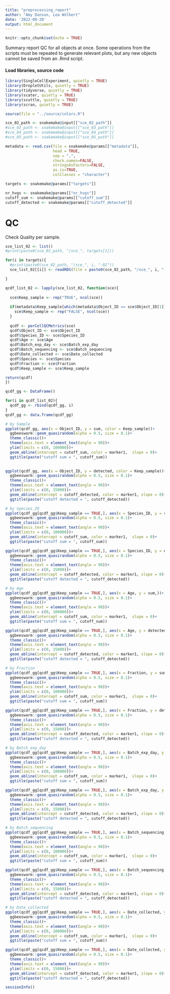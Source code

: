 ```yaml
---
title: "preprocessing_report"
author: "Amy Danson, Lea Wölbert"
date: '2022-09-20'
output: html_document
---
```


```r
knitr::opts_chunk$set(echo = TRUE)
```

Summary report QC for all objects at once.
Some operations from the scripts must be repeated to generate relevant plots,
but any new objects cannot be saved from an .Rmd script.

#### Load libraries, source code 

```r

library(SingleCellExperiment, quietly = TRUE) 
library(DropletUtils, quietly = TRUE) 
library(tidyverse, quietly = TRUE) 
library(scater, quietly = TRUE) 
library(scuttle, quietly = TRUE) 
library(scran, quietly = TRUE) 

```

```r

source(file = "../source/colors.R")

sce_02_path <- snakemake@input[["sce_02_path"]]
#sce_03_path <- snakemake@input[["sce_03_path"]]
#sce_04_path <- snakemake@input[["sce_04_path"]]
#sce_05_path <- snakemake@input[["sce_05_path"]]

metadata <- read.csv(file = snakemake@params[["metadata"]], 
                     head = TRUE, 
                     sep = ",", 
                     check.names=FALSE, 
                     stringsAsFactors=FALSE, 
                     as.is=TRUE, 
                     colClasses = "character")

targets <- snakemake@params[["targets"]]

nr_hvgs <- snakemake@params[["nr_hvgs"]]
cutoff_sum <- snakemake@params[["cutoff_sum"]]
cutoff_detected <- snakemake@params[["cutoff_detected"]]

```

# QC

Check Quality per sample.

```r

sce_list_02 <- list()
#print(paste0(sce_02_path, "/sce_", targets[1]))

for(i in targets){
  #print(paste0(sce_02_path, "/sce_", i, "-02"))
  sce_list_02[[i]] <- readRDS(file = paste0(sce_02_path, "/sce_", i, "-02"))

}

qcdf_list_02 <- lapply(sce_list_02, function(sce){
  
  sce$Keep_sample <- rep("TRUE", ncol(sce))
  
  if(metadata$Keep_sample[which(metadata$Object_ID == sce$Object_ID[1])[1]] == FALSE){
    sce$Keep_sample <- rep("FALSE", ncol(sce))
  }
  
  qcdf <- perCellQCMetrics(sce)
  qcdf$Object_ID <- sce$Object_ID
  qcdf$Species_ID <- sce$Species_ID
  qcdf$Age <- sce$Age
  qcdf$Batch_exp_day <- sce$Batch_exp_day
  qcdf$Batch_sequencing <- sce$Batch_sequencing
  qcdf$Date_collected <- sce$Date_collected
  qcdf$Species <- sce$Species
  qcdf$Fraction <- sce$Fraction
  qcdf$Keep_sample <- sce$Keep_sample

return(qcdf)
})

qcdf_gg <- DataFrame()

for(i in qcdf_list_02){
  qcdf_gg <- rbind(qcdf_gg, i)
}
qcdf_gg <- data.frame(qcdf_gg)

# by Sample
ggplot(qcdf_gg, aes(x = Object_ID, y = sum, color = Keep_sample))+
  ggbeeswarm::geom_quasirandom(alpha = 0.5, size = 0.1)+
  theme_classic()+
  theme(axis.text = element_text(angle = 90))+
  ylim(limits = c(0, 100000))+
  geom_abline(intercept = cutoff_sum, color = marker1,  slope = 0)+
  ggtitle(paste("cutoff sum = ", cutoff_sum)) 
  

ggplot(qcdf_gg, aes(x = Object_ID, y = detected, color = Keep_sample))+
  ggbeeswarm::geom_quasirandom(alpha = 0.5, size = 0.1)+
  theme_classic()+
  theme(axis.text = element_text(angle = 90))+
  ylim(limits = c(0, 15000))+
  geom_abline(intercept = cutoff_detected, color = marker1, slope = 0)+
  ggtitle(paste("cutoff detected = ", cutoff_detected)) 

# by Species_ID
ggplot(qcdf_gg[qcdf_gg$Keep_sample == TRUE,], aes(x = Species_ID, y = sum,))+
  ggbeeswarm::geom_quasirandom(alpha = 0.5, size = 0.1)+
  theme_classic()+
  theme(axis.text = element_text(angle = 90))+
  ylim(limits = c(0, 100000))+
  geom_abline(intercept = cutoff_sum, color = marker1,  slope = 0)+
  ggtitle(paste("cutoff sum = ", cutoff_sum)) 

ggplot(qcdf_gg[qcdf_gg$Keep_sample == TRUE,], aes(x = Species_ID, y = detected,))+
  ggbeeswarm::geom_quasirandom(alpha = 0.5, size = 0.1)+
  theme_classic()+
  theme(axis.text = element_text(angle = 90))+
  ylim(limits = c(0, 15000))+
  geom_abline(intercept = cutoff_detected, color = marker1, slope = 0)+
  ggtitle(paste("cutoff detected = ", cutoff_detected)) 

# by Age
ggplot(qcdf_gg[qcdf_gg$Keep_sample == TRUE,], aes(x = Age, y = sum,))+
  ggbeeswarm::geom_quasirandom(alpha = 0.5, size = 0.1)+
  theme_classic()+
  theme(axis.text = element_text(angle = 90))+
  ylim(limits = c(0, 100000))+
  geom_abline(intercept = cutoff_sum, color = marker1,  slope = 0)+
  ggtitle(paste("cutoff sum = ", cutoff_sum)) 

ggplot(qcdf_gg[qcdf_gg$Keep_sample == TRUE,], aes(x = Age, y = detected,))+
  ggbeeswarm::geom_quasirandom(alpha = 0.5, size = 0.1)+
  theme_classic()+
  theme(axis.text = element_text(angle = 90))+
  ylim(limits = c(0, 15000))+
  geom_abline(intercept = cutoff_detected, color = marker1, slope = 0)+
  ggtitle(paste("cutoff detected = ", cutoff_detected)) 

# by Fraction
ggplot(qcdf_gg[qcdf_gg$Keep_sample == TRUE,], aes(x = Fraction, y = sum,))+
  ggbeeswarm::geom_quasirandom(alpha = 0.5, size = 0.1)+
  theme_classic()+
  theme(axis.text = element_text(angle = 90))+
  ylim(limits = c(0, 100000))+
  geom_abline(intercept = cutoff_sum, color = marker1,  slope = 0)+
  ggtitle(paste("cutoff sum = ", cutoff_sum)) 

ggplot(qcdf_gg[qcdf_gg$Keep_sample == TRUE,], aes(x = Fraction, y = detected,))+
  ggbeeswarm::geom_quasirandom(alpha = 0.5, size = 0.1)+
  theme_classic()+
  theme(axis.text = element_text(angle = 90))+
  ylim(limits = c(0, 15000))+
  geom_abline(intercept = cutoff_detected, color = marker1, slope = 0)+
  ggtitle(paste("cutoff detected = ", cutoff_detected)) 

# by Batch_exp_day
ggplot(qcdf_gg[qcdf_gg$Keep_sample == TRUE,], aes(x = Batch_exp_day, y = sum,))+
  ggbeeswarm::geom_quasirandom(alpha = 0.5, size = 0.1)+
  theme_classic()+
  theme(axis.text = element_text(angle = 90))+
  ylim(limits = c(0, 100000))+
  geom_abline(intercept = cutoff_sum, color = marker1,  slope = 0)+
  ggtitle(paste("cutoff sum = ", cutoff_sum)) 

ggplot(qcdf_gg[qcdf_gg$Keep_sample == TRUE,], aes(x = Batch_exp_day, y = detected,))+
  ggbeeswarm::geom_quasirandom(alpha = 0.5, size = 0.1)+
  theme_classic()+
  theme(axis.text = element_text(angle = 90))+
  ylim(limits = c(0, 15000))+
  geom_abline(intercept = cutoff_detected, color = marker1, slope = 0)+
  ggtitle(paste("cutoff detected = ", cutoff_detected))

# by Batch_sequencing
ggplot(qcdf_gg[qcdf_gg$Keep_sample == TRUE,], aes(x = Batch_sequencing, y = sum,))+
  ggbeeswarm::geom_quasirandom(alpha = 0.5, size = 0.1)+
  theme_classic()+
  theme(axis.text = element_text(angle = 90))+
  ylim(limits = c(0, 100000))+
  geom_abline(intercept = cutoff_sum, color = marker1,  slope = 0)+
  ggtitle(paste("cutoff sum = ", cutoff_sum)) 

ggplot(qcdf_gg[qcdf_gg$Keep_sample == TRUE,], aes(x = Batch_sequencing, y = detected,))+
  ggbeeswarm::geom_quasirandom(alpha = 0.5, size = 0.1)+
  theme_classic()+
  theme(axis.text = element_text(angle = 90))+
  ylim(limits = c(0, 15000))+
  geom_abline(intercept = cutoff_detected, color = marker1, slope = 0)+
  ggtitle(paste("cutoff detected = ", cutoff_detected))

# by Date_collected
ggplot(qcdf_gg[qcdf_gg$Keep_sample == TRUE,], aes(x = Date_collected, y = sum,))+
  ggbeeswarm::geom_quasirandom(alpha = 0.5, size = 0.1)+
  theme_classic()+
  theme(axis.text = element_text(angle = 90))+
  ylim(limits = c(0, 100000))+
  geom_abline(intercept = cutoff_sum, color = marker1,  slope = 0)+
  ggtitle(paste("cutoff sum = ", cutoff_sum)) 

ggplot(qcdf_gg[qcdf_gg$Keep_sample == TRUE,], aes(x = Date_collected, y = detected,))+
  ggbeeswarm::geom_quasirandom(alpha = 0.5, size = 0.1)+
  theme_classic()+
  theme(axis.text = element_text(angle = 90))+
  ylim(limits = c(0, 15000))+
  geom_abline(intercept = cutoff_detected, color = marker1, slope = 0)+
  ggtitle(paste("cutoff detected = ", cutoff_detected))

```

```r
sessionInfo()
```
